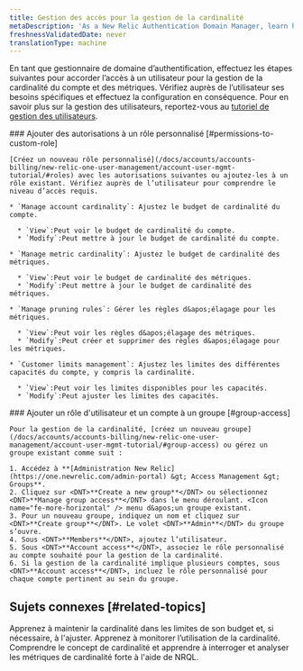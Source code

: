 ```yaml
---
title: Gestion des accès pour la gestion de la cardinalité
metaDescription: 'As a New Relic Authentication Domain Manager, learn how to manage cardinality related access for users.'
freshnessValidatedDate: never
translationType: machine
---
```


En tant que gestionnaire de domaine d’authentification, effectuez les étapes suivantes pour accorder l’accès à un utilisateur pour la gestion de la cardinalité du compte et des métriques. Vérifiez auprès de l’utilisateur ses besoins spécifiques et effectuez la configuration en conséquence. Pour en savoir plus sur la gestion des utilisateurs, reportez-vous au [tutoriel de gestion des utilisateurs](/docs/accounts/accounts-billing/new-relic-one-user-management/account-user-mgmt-tutorial/).

<Steps>
  <Step>
    ### Ajouter des autorisations à un rôle personnalisé [#permissions-to-custom-role]

    [Créez un nouveau rôle personnalisé](/docs/accounts/accounts-billing/new-relic-one-user-management/account-user-mgmt-tutorial/#roles) avec les autorisations suivantes ou ajoutez-les à un rôle existant. Vérifiez auprès de l’utilisateur pour comprendre le niveau d’accès requis.

    * `Manage account cardinality`: Ajustez le budget de cardinalité du compte.

      * `View`:Peut voir le budget de cardinalité du compte.
      * `Modify`:Peut mettre à jour le budget de cardinalité du compte.

    * `Manage metric cardinality`: Ajustez le budget de cardinalité des métriques.

      * `View`:Peut voir le budget de cardinalité des métriques.
      * `Modify`:Peut mettre à jour le budget de cardinalité des métriques.

    * `Manage pruning rules`: Gérer les règles d&apos;élagage pour les métriques.

      * `View`:Peut voir les règles d&apos;élagage des métriques.
      * `Modify`:Peut créer et supprimer des règles d&apos;élagage pour les métriques.

    * `Customer limits management`: Ajustez les limites des différentes capacités du compte, y compris la cardinalité.

      * `View`:Peut voir les limites disponibles pour les capacités.
      * `Modify`:Peut ajuster les limites des capacités.
  </Step>

  <Step>
    ### Ajouter un rôle d&apos;utilisateur et un compte à un groupe [#group-access]

    Pour la gestion de la cardinalité, [créez un nouveau groupe](/docs/accounts/accounts-billing/new-relic-one-user-management/account-user-mgmt-tutorial/#group-access) ou gérez un groupe existant comme suit :

    1. Accédez à **[Administration New Relic](https://one.newrelic.com/admin-portal) &gt; Access Management &gt; Groups**.
    2. Cliquez sur <DNT>**Create a new group**</DNT> ou sélectionnez <DNT>**Manage group access**</DNT> dans le menu déroulant. <Icon name="fe-more-horizontal" /> menu d&apos;un groupe existant.
    3. Pour un nouveau groupe, indiquez un nom et cliquez sur <DNT>**Create group**</DNT>. Le volet <DNT>**Admin**</DNT> du groupe s’ouvre.
    4. Sous <DNT>**Members**</DNT>, ajoutez l’utilisateur.
    5. Sous <DNT>**Account access**</DNT>, associez le rôle personnalisé au compte souhaité pour la gestion de la cardinalité.
    6. Si la gestion de la cardinalité implique plusieurs comptes, sous <DNT>**Account access**</DNT>, incluez le rôle personnalisé pour chaque compte pertinent au sein du groupe.
  </Step>
</Steps>

## Sujets connexes [#related-topics]

<DocTiles>
  <DocTile title="Gérer la cardinalité" path="/docs/data-apis/ingest-apis/metric-api/cardinality-management">
    Apprenez à maintenir la cardinalité dans les limites de son budget et, si nécessaire, à l&apos;ajuster.
  </DocTile>

  <DocTile title="cardinalité du moniteur" path="/docs/data-apis/ingest-apis/metric-api/monitor-cardinality">
    Apprenez à monitorer l’utilisation de la cardinalité.
  </DocTile>

  <DocTile title="Comprendre et requête forte cardinalité métriques" path="/docs/data-apis/ingest-apis/metric-api/NRQL-high-cardinality-metrics">
    Comprendre le concept de cardinalité et apprendre à interroger et analyser les métriques de cardinalité forte à l&apos;aide de NRQL.
  </DocTile>
</DocTiles>